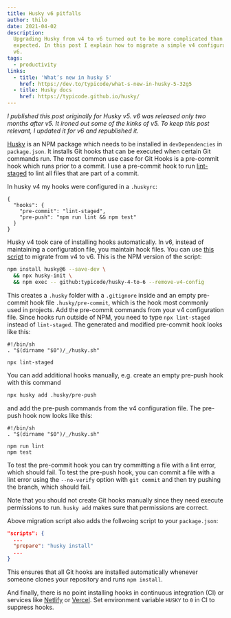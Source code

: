 ```yaml
---
title: Husky v6 pitfalls
author: thilo
date: 2021-04-02
description:
  Upgrading Husky from v4 to v6 turned out to be more complicated than I
  expected. In this post I explain how to migrate a simple v4 configuration to
  v6.
tags:
  - productivity
links:
  - title: 'What’s new in husky 5'
    href: https://dev.to/typicode/what-s-new-in-husky-5-32g5
  - title: Husky docs
    href: https://typicode.github.io/husky/
---
```


_I published this post originally for Husky v5. v6 was released only two months
after v5. It ironed out some of the kinks of v5. To keep this post relevant, I
updated it for v6 and republished it._

[Husky](https://github.com/typicode/husky) is an NPM package which needs to be
installed in `devDependencies` in `package.json`. It installs Git hooks that can
be executed when certain Git commands run. The most common use case for Git
Hooks is a pre-commit hook which runs prior to a commit. I use a pre-commit hook
to run [lint-staged](https://github.com/okonet/lint-staged) to lint all files
that are part of a commit.

In husky v4 my hooks were configured in a `.huskyrc`:

```json:.huskyrc
{
  "hooks": {
    "pre-commit": "lint-staged",
    "pre-push": "npm run lint && npm test"
  }
}
```

Husky v4 took care of installing hooks automatically. In v6, instead of
maintaining a configuration file, you maintain hook files. You can use
[this script](https://github.com/typicode/husky-4-to-6) to migrate from v4 to
v6. This is the NPM version of the script:

```bash
npm install husky@6 --save-dev \
  && npx husky-init \
  && npm exec -- github:typicode/husky-4-to-6 --remove-v4-config
```

This creates a `.husky` folder with a `.gitignore` inside and an empty
pre-commit hook file `.husky/pre-commit`, which is the hook most commonly used
in projects. Add the pre-commit commands from your v4 configuration file. Since
hooks run outside of NPM, you need to type `npx lint-staged` instead of
`lint-staged`. The generated and modified pre-commit hook looks like this:

```bash:.husky/pre-commit
#!/bin/sh
. "$(dirname "$0")/_/husky.sh"

npx lint-staged
```

You can add additional hooks manually, e.g. create an empty pre-push hook with
this command

```bash
npx husky add .husky/pre-push
```

and add the pre-push commands from the v4 configuration file. The pre-push hook
now looks like this:

```bash:.husky/pre-push
#!/bin/sh
. "$(dirname "$0")/_/husky.sh"

npm run lint
npm test
```

To test the pre-commit hook you can try committing a file with a lint error,
which should fail. To test the pre-push hook, you can commit a file with a lint
error using the `--no-verify` option with `git commit` and then try pushing the
branch, which should fail.

Note that you should not create Git hooks manually since they need execute
permissions to run. `husky add` makes sure that permissions are correct.

Above migration script also adds the follwoing script to your `package.json`:

```json:package.json
"scripts": {
  ...
  "prepare": "husky install"
  ...
}
```

This ensures that all Git hooks are installed automatically whenever someone
clones your repository and runs `npm install`.

And finally, there is no point installing hooks in continuous integration (CI)
or services like [Netlify](https://www.netlify.com/) or
[Vercel](https://vercel.com/). Set environment variable `HUSKY` to `0` in CI to
suppress hooks.
